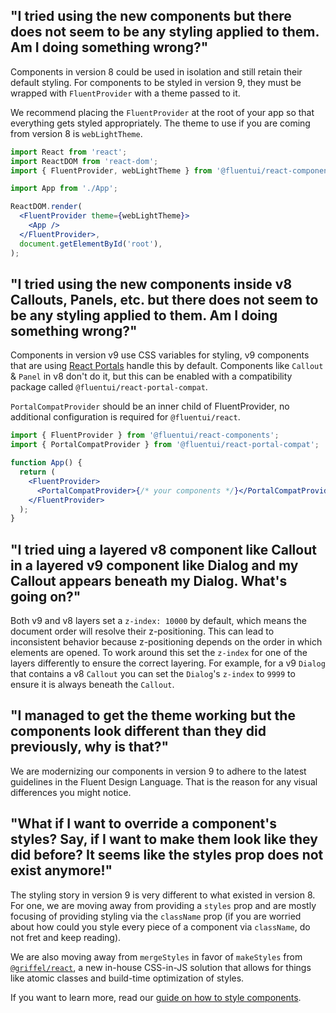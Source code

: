 
<Meta title="Concepts/Migration/from v8/Troubleshooting" />

## "I tried using the new components but there does not seem to be any styling applied to them. Am I doing something wrong?"

Components in version 8 could be used in isolation and still retain their default styling.
For components to be styled in version 9, they must be wrapped with `FluentProvider` with a theme passed to it.

We recommend placing the `FluentProvider` at the root of your app so that everything gets styled appropriately. The theme to use if you are coming from version 8 is `webLightTheme`.

```jsx
import React from 'react';
import ReactDOM from 'react-dom';
import { FluentProvider, webLightTheme } from '@fluentui/react-components';

import App from './App';

ReactDOM.render(
  <FluentProvider theme={webLightTheme}>
    <App />
  </FluentProvider>,
  document.getElementById('root'),
);
```

## "I tried using the new components inside v8 Callouts, Panels, etc. but there does not seem to be any styling applied to them. Am I doing something wrong?"

Components in version v9 use CSS variables for styling, v9 components that are using [React Portals](https://reactjs.org/docs/portals.html) handle this by default. Components like `Callout` & `Panel` in v8 don't do it, but this can be enabled with a compatibility package called `@fluentui/react-portal-compat`.

`PortalCompatProvider` should be an inner child of FluentProvider, no additional configuration is required for `@fluentui/react`.

```jsx
import { FluentProvider } from '@fluentui/react-components';
import { PortalCompatProvider } from '@fluentui/react-portal-compat';

function App() {
  return (
    <FluentProvider>
      <PortalCompatProvider>{/* your components */}</PortalCompatProvider>
    </FluentProvider>
  );
}
```

## "I tried uing a layered v8 component like Callout in a layered v9 component like Dialog and my Callout appears beneath my Dialog. What's going on?"

Both v9 and v8 layers set a `z-index: 10000` by default, which means the document order will resolve their z-positioning. This can lead to inconsistent behavior because z-positioning depends on the order in which elements are opened.
To work around this set the `z-index` for one of the layers differently to ensure the correct layering. For example, for a v9 `Dialog` that contains a v8 `Callout` you can set the `Dialog`'s `z-index` to `9999` to ensure it is always beneath the `Callout`.

## "I managed to get the theme working but the components look different than they did previously, why is that?"

We are modernizing our components in version 9 to adhere to the latest guidelines in the Fluent Design Language. That is the reason for any visual differences you might notice.

## "What if I want to override a component's styles? Say, if I want to make them look like they did before? It seems like the styles prop does not exist anymore!"

The styling story in version 9 is very different to what existed in version 8. For one, we are moving away from providing a `styles` prop and are mostly focusing of providing styling via the `className` prop (if you are worried about how could you style every piece of a component via `className`, do not fret and keep reading).

We are also moving away from `mergeStyles` in favor of `makeStyles` from [`@griffel/react`](https://github.com/microsoft/griffel), a new in-house CSS-in-JS solution that allows for things like atomic classes and build-time optimization of styles.

If you want to learn more, read our [guide on how to style components](?path=/story/concepts-developer-styling-components--page).
